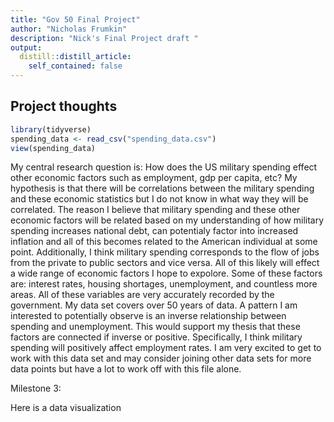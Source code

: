 ```yaml
---
title: "Gov 50 Final Project"
author: "Nicholas Frumkin"
description: "Nick's Final Project draft "
output:
  distill::distill_article:
    self_contained: false
---
```




## Project thoughts


```r
library(tidyverse)
spending_data <- read_csv("spending_data.csv")
view(spending_data)
```

My central research question is: How does the US military spending effect other economic factors such as employment, gdp per capita, etc? My hypothesis is that there will be correlations between the military spending and these economic statistics but I do not know in what way they will be correlated. The reason I believe that military spending and these other economic factors will be related based on my understanding of how military spending increases national debt, can potentialy factor into increased inflation and all of this becomes related to the American individual at some point. Additionally, I think military spending corresponds to the flow of jobs from the private to public sectors and vice versa. All of this likely will effect a wide range of economic factors I hope to expolore. Some of these factors are: interest rates, housing shortages, unemployment, and countless more areas. All of these variables are very accurately recorded by the government. My data set covers over 50 years of data. A pattern I am interested to potentially observe is an inverse relationship between spending and unemployment. This would support my thesis that these factors are connected if inverse or positive. Specifically, I think military spending will positively affect employment rates. I am very excited to get to work with this data set and may consider joining other data sets for more data points but have a lot to work off with this file alone. 

Milestone 3:

Here is a data visualization 



















